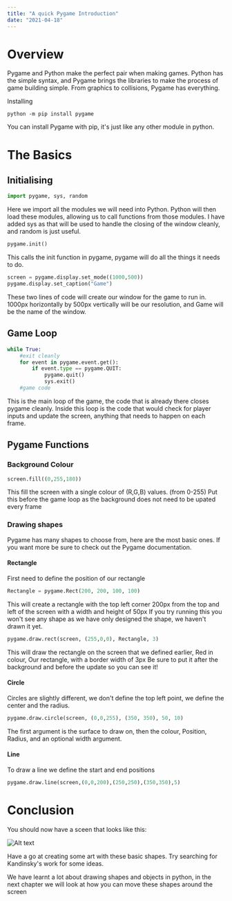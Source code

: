 ```yaml
---
title: "A quick Pygame Introduction"
date: "2021-04-18"
---
```



# Overview
Pygame and Python make the perfect pair when making games. Python has the simple syntax, and Pygame brings the libraries to make the process of game building simple. From graphics to collisions, Pygame has everything.

Installing

```shell
python -m pip install pygame
```

You can install Pygame with pip, it's just like any other module in python.

# The Basics
## Initialising

```python
import pygame, sys, random
```

Here we import all the modules we will need into Python. Python will then load these modules, allowing us to call functions from those modules.
I have added sys as that will be used to handle the closing of the window cleanly, and random is just useful.

```python
pygame.init()
```

This calls the init function in pygame, pygame will do all the things it needs to do.

```python
screen = pygame.display.set_mode((1000,500))
pygame.display.set_caption("Game")
```



These two lines of code will create our window for the game to run in.
1000px horizontally by 500px vertically will be our resolution, and Game will be the name of the window.

## Game Loop

```python
while True:
    #exit cleanly
    for event in pygame.event.get():
        if event.type == pygame.QUIT:
            pygame.quit()
            sys.exit()
    #game code
```
This is the main loop of the game, the code that is already there closes pygame cleanly. Inside this loop is the code that would check for player inputs and update the screen, anything that needs to happen on each frame.

## Pygame Functions

### Background Colour

```python
screen.fill((0,255,180))
```

This fill the screen with a single colour of (R,G,B) values. (from 0-255)
Put this before the game loop as the background does not need to be upated every frame

### Drawing shapes

Pygame has many shapes to choose from, here are the most basic ones. If you want more be sure to check out the Pygame documentation.

#### Rectangle
First need to define the position of our rectangle
```python
Rectangle = pygame.Rect(200, 200, 100, 100)
```
This will create a rectangle with the top left corner 200px from the top and left of the screen with a width and height of 50px
If you try running this you won't see any shape as we have only designed the shape, we haven't drawn it yet.

```python
pygame.draw.rect(screen, (255,0,0), Rectangle, 3)
```
This will draw the rectangle on the screen that we defined earlier, Red in colour, Our rectangle, with a border width of 3px
Be sure to put it after the background and before the update so you can see it!

#### Circle
Circles are slightly different, we don't define the top left point, we define the center and the radius.

```python
pygame.draw.circle(screen, (0,0,255), (350, 350), 50, 10)
```

The first argument is the surface to draw on, then the colour, Position, Radius, and an optional width argument.

#### Line

To draw a line we define the start and end positions

```python
pygame.draw.line(screen,(0,0,200),(250,250),(350,350),5)
```

# Conclusion

You should now have a sceen that looks like this:

![Alt text](/images/Pygame-shapes.png "Pygame Art")

Have a go at creating some art with these basic shapes.
Try searching for Kandinsky's work for some ideas.

We have learnt a lot about drawing shapes and objects in python, in the next chapter we will look at how you can move these shapes around the screen